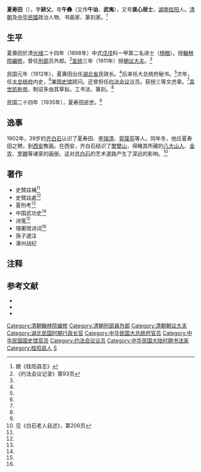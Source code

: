 '''夏寿田'''（{{bd|1870年||1935年|catIdx=X}}），字'''耕父'''，号'''午彝'''（又作'''午诒'''、'''武夷'''），又号'''直心居士'''，[[湖南|湖南]][[桂阳|桂阳]]人。[[清朝|清朝]]及[[中华民國|中华民國]]政治人物、书画家、篆刻家。<ref name=gyxz>据《桂阳县志》</ref>

==生平==
夏壽田於清[[光绪|光绪]]二十四年（1898年）中式[[戊戌|戊戌]]科一甲第二名进士（[[榜眼|榜眼]]）。授[[翰林院|翰林院]][[編修|編修]]，曾任[[刑部|刑部]]员外郎。<ref name=yf>《约法会议记录》第93页</ref>[[宣统|宣统]]三年（1911年）授[[朝议大夫|朝议大夫]]。<ref name=gyxz/>

民国元年（1912年），夏壽田出任[[湖北省|湖北省]]民政长。<ref name=gyxz/>后来任大总统府秘书。<ref name=yf/>次年，任[[中华民国大总统府|大总统府]]内史，<ref name=gyxz/>兼[[国史馆|国史馆]]顾问。还曾担任[[约法会议|约法会议]]议员。获授三等文虎章。<ref name=yf/>[[袁世凯称帝|袁世凯称帝]]，制诏多由其草拟。工书法、篆刻。<ref name=gyxz/>

民国二十四年（1935年），夏寿田逝世。<ref name=gyxz/>

==逸事==
1902年，39岁的[[齐白石|齐白石]]认识了夏寿田、[[李瑞清|李瑞清]]、[[郭葆荪|郭葆荪]]等人。同年冬，他应夏寿田之聘，到[[西安|西安]]教画。在西安，齐白石结识了[[樊樊山|樊樊山]]，得睹其所藏的[[八大山人|八大山人]]、[[金农|金农]]、[[罗聘|罗聘]]等诸家的画册。这对[[齐白石|齐白石]]的艺术道路产生了深远的影响。<ref>见《白石老人自述》，第206页</ref>

==著作==
*史贊註補<ref name=yf/>
*史贊註處<ref name=yf/>
*夏刑考<ref name=yf/>
*中国武功史<ref name=yf/>
*诗笺<ref name=yf/>
*理蘅馆诗词<ref name=yf/>
*孫子選注
*涿州战纪

==注释==
{{reflist}}

==参考文献==
* <span style="font-size:90%;">{{Cite book<!--|和書-->|author = |title =桂阳县志|year = 1994|publisher = [[中国文史出版社|中国文史出版社]]|location=北京|isbn = }}</span>
* <span style="font-size:90%;">{{Cite book<!--|和書-->|author =约法会议秘书厅编 |title =约法会议记录|year = 1915|publisher =约法会议秘书厅|location=北京|isbn = }}</span>
* <span style="font-size:90%;">{{Cite book<!--|和書-->|author = |title =白石老人自述|year = 1986|publisher =岳麓书社|location=长沙|isbn = }}</span>

{{光緒二十四年戊戌科殿試金榜}}
{{DEFAULTSORT:Xia夏}}
[[Category:清朝翰林院编修|Category:清朝翰林院编修]]
[[Category:清朝刑部員外郎|Category:清朝刑部員外郎]]
[[Category:清朝朝议大夫|Category:清朝朝议大夫]]
[[Category:湖北民国时期行政长官|Category:湖北民国时期行政长官]]
[[Category:中华民国大总统府官员|Category:中华民国大总统府官员]]
[[Category:中华民国国史馆官员|Category:中华民国国史馆官员]]
[[Category:约法会议议员|Category:约法会议议员]]
[[Category:中华民国大陆时期书法家|Category:中华民国大陆时期书法家]]
[[Category:桂阳县人|Category:桂阳县人]]
[[Category:夏姓|S]]